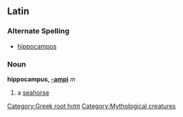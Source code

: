 ==Latin==
===Alternate Spelling===
*[[hippocampos]]
===Noun===
'''hippocampus, [[Wiktionary Appendix:Latin second declension|-ampi]]''' ''m''

#a [[seahorse]]

[[Category:Greek root hιππ]]
[[Category:Mythological creatures]]